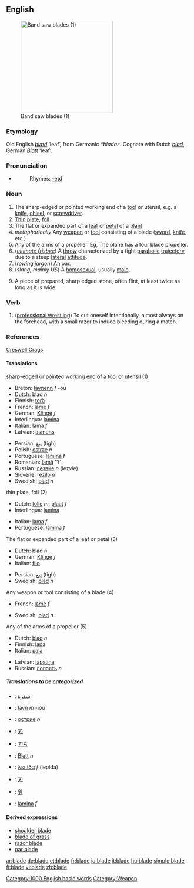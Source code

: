 ==English==
[[Image:Band saw blades.jpg|thumb|250px|right|Band saw blades (1)]]

===Etymology===
Old English ''[[blæd]]'' ‘leaf’, from Germanic ''*bladaz''.  Cognate with Dutch ''[[blad]]'', German ''[[Blatt]]'' ‘leaf’.

===Pronunciation===
*{{audio|en-us-blade.ogg|Audio (US)}}
*:Rhymes: [[Rhymes:English:-eɪd|-eɪd]]

===Noun===
{{en-noun}}

#The sharp-edged or pointed working end of a [[tool]] or utensil, e.g. a [[knife]], [[chisel]], or [[screwdriver]].
#[[thin|Thin]] [[plate]], [[foil]].
# The flat or expanded part of a [[leaf]] or [[petal]] of a [[plant]] 
#''metaphorically'' Any [[weapon]] or [[tool]] consisting of a blade ([[sword]], [[knife]], etc.)
#Any of the arms of a propeller. Eg, The plane has a four blade propeller.
#(''[[ultimate frisbee]]'') A [[throw]] characterized by a tight [[parabolic]] [[trajectory]] due to a steep [[lateral]] [[attitude]].
#(''rowing jargon'') An [[oar]].
#(''slang, mainly US'') A [[homosexual]], usually [[male]].
#{{archaeology}} A piece of prepared, sharp edged stone, often flint, at least twice as long as it is wide.

===Verb===
{{en-verb}}

#([[professional wrestling]]) To cut oneself intentionally, almost always on the forehead, with a small razor to induce bleeding during a match.

===References===
{{archaeology}} [http://www.creswell-crags.org.uk/Books_and_links/Glossary.htm#B Creswell Crags]

====Translations====
;sharp-edged or pointed working end of a tool or utensil (1)
{{top}}
*Breton: [[lavnenn]] ''f'' -où
*Dutch: [[blad]] ''n''
*Finnish: [[terä]]
*French: [[lame]] ''f''
*German: [[Klinge]] ''f''
*Interlingua: [[lamina]]
*Italian: [[lama]] ''f''
*Latvian: [[asmens]] {{m}}
{{mid}}
*Persian: [[تیغ]] (tigh)
*Polish: [[ostrze]] ''n''
*Portuguese: [[lâmina]] ''f''
*Romanian: [[lamă]] ''f'
*Russian: [[лезвие]] ''n'' (lezvie)
*Slovene: [[rezilo]] ''n''
*Swedish: [[blad]] ''n''
{{bottom}}

;thin plate, foil (2)
{{top}}
*Dutch: [[folie]] ''m'', [[plaat]] ''f''
*Interlingua: [[lamina]]
{{mid}}
*Italian: [[lama]] ''f''
*Portuguese: [[lâmina]] ''f''
{{bottom}}

;The flat or expanded part of a leaf or petal (3)
{{top}}
*Dutch: [[blad]] ''n''
*German: [[Klinge]] ''f''
*Italian: [[filo]] {{m}}
{{mid}}
*Persian: [[تیغ]] (tigh)
*Swedish: [[blad]] ''n''
{{bottom}}

;Any weapon or tool consisting of a blade (4)
{{top}}
*French: [[lame]] ''f''
{{mid}}
*Swedish: [[blad]] ''n''
{{bottom}}

;Any of the arms of a propeller (5)
{{top}}
*Dutch: [[blad]] ''n''
*Finnish: [[lapa]]
*Italian: [[pala]] {{f}}
{{mid}}
*Latvian: [[lāpstiņa]] {{f}}
*Russian: [[лопасть]] ''n''
{{bottom}}

=====Translations to be categorized=====
{{checktrans}}
{{top}}
*{{ttbc|Arabic}}: [[شفرة]]
*{{ttbc|Breton}}: [[lavn]] ''m'' -ioù
*{{ttbc|Bulgarian}}: [[острие]] ''n''
*{{ttbc|Chinese Characters}}: [[刃]]
*{{ttbc|Chinese}}: [[刀片]]
{{mid}}
*{{ttbc|German}}: [[Blatt]] ''n''
*{{ttbc|Greek}}: [[λεπίδα]] ''f'' (lepída)
*{{ttbc|Japanese}}: [[刃]]
*{{ttbc|Korean}}: [[잎]]
*{{ttbc|Spanish}}: [[lámina]] ''f''
{{bottom}}

====Derived expressions====
*[[shoulder blade]]
*[[blade of grass]]
*[[razor blade]]
*[[oar blade]]

[[Category:1000 English basic words]]
[[Category:Weapon]]

[[ar:blade]]
[[de:blade]]
[[et:blade]]
[[fr:blade]]
[[io:blade]]
[[it:blade]]
[[hu:blade]]
[[simple:blade]]
[[fi:blade]]
[[vi:blade]]
[[zh:blade]]